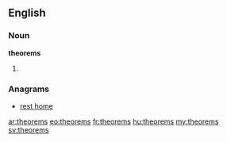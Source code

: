 ==English==

===Noun===
'''theorems'''

# {{plural of|[[theorem]]}}

===Anagrams===
* [[rest home#English|rest home]]

[[ar:theorems]]
[[eo:theorems]]
[[fr:theorems]]
[[hu:theorems]]
[[my:theorems]]
[[sv:theorems]]
